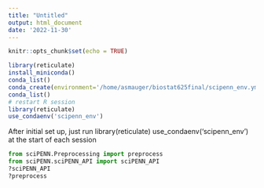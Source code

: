 ```yaml
---
title: "Untitled"
output: html_document
date: '2022-11-30'
---
```


```r
knitr::opts_chunk$set(echo = TRUE)
```


```r
library(reticulate)
install_miniconda()
conda_list()
conda_create(environment='/home/asmauger/biostat625final/scipenn_env.yml')
conda_list()
# restart R session
library(reticulate)
use_condaenv('scipenn_env')
```

 
After initial set up, just run 
library(reticulate)
use_condaenv('scipenn_env')
at the start of each session 

```python
from sciPENN.Preprocessing import preprocess
from sciPENN.sciPENN_API import sciPENN_API
?sciPENN_API
?preprocess
```


